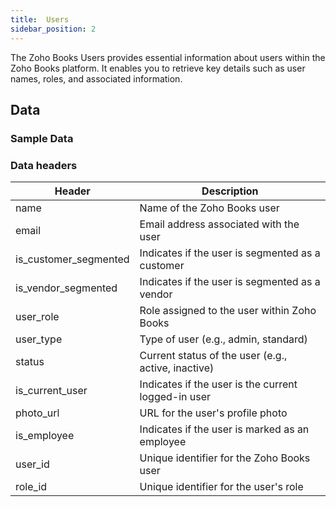 ```yaml
---
title:  Users
sidebar_position: 2
---
```



The Zoho Books Users provides essential information about users within the Zoho Books platform. It enables you to retrieve key details such as user names, roles, and associated information.

<AddJob
  template="gsheet_zoho_books_db_get_users"
/>


## Data

### Sample Data

<Gsheet
  src="https://docs.google.com/spreadsheets/d/1-gX-uq5YrTW-6gQJYM-mNXitEOfJLTiQCvPtV8CR1Yc/edit#gid=1483968825"
/>


### Data headers

| Header              | Description                                           |
|---------------------|-------------------------------------------------------|
| name                | Name of the Zoho Books user                           |
| email               | Email address associated with the user                |
| is_customer_segmented | Indicates if the user is segmented as a customer      |
| is_vendor_segmented   | Indicates if the user is segmented as a vendor        |
| user_role           | Role assigned to the user within Zoho Books           |
| user_type           | Type of user (e.g., admin, standard)                  |
| status              | Current status of the user (e.g., active, inactive)   |
| is_current_user     | Indicates if the user is the current logged-in user   |
| photo_url           | URL for the user's profile photo                      |
| is_employee         | Indicates if the user is marked as an employee        |
| user_id             | Unique identifier for the Zoho Books user              |
| role_id             | Unique identifier for the user's role                  |



<!---
## Others

### Similar jobs

Similar sort of data can be achieved by using get accounting transaction job and filtering it by invoice type. 

### Reports that use this job

Here are some of the report templates that use this job: 
-->